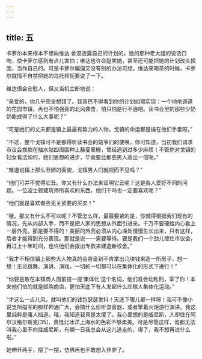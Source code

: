 ```yaml
---
---
---
```

title: 五
---




卡萝尔本来根本不想向维达·舍温透露自己的计划的。她的那种老大姐的说话口吻，使卡萝尔感到有点儿害怕；维达也许会耻笑她，甚至还可能把她的计划改头换面，当作自己的。可是卡萝尔偏偏又没有别的办法可想。维达来喝茶的时候，卡萝尔就情不自禁把她的乌托邦扼要说了一下。

维达很会安慰人，但又当机立断地说：

“亲爱的，你几乎完全想错了。我真巴不得看到你的计划如期实现：一个地地道道的花园市镇，再也不怕强劲的北风袭击，怕只怕是行不通吧。读书会里的那些少奶奶能成得了什么大事呢？”

“可是她们的丈夫都是镇上最最有势力的人物。戈镇的命运都是操在他们手里呀。”

“不过，整个戈镇可不是都得听读书会的姑爷们的使唤。你可知道，当初我们请求市议会拨款在抽水站四周围种上藤蔓篱栅，曾经遇到过多少麻烦！不管你对戈镇的妇女看法如何，她们思想的进步，毕竟要比那些男人高出一倍呢。”

“难道说镇上那么丑陋的面貌，戈镇男人们就视而不见吗？”

“他们可并不觉得它丑。你又有什么办法来证明它丑呢？这是各人爱好不同的问题。一位波士顿建筑师所喜欢的东西，他们干吗也一定要喜欢呢？”

“他们就是喜欢做些无关紧要的买卖！”

“哦，那又有什么不可以呢？不管怎么样，最最要紧的是，你就得根据我们现有的情况，先从内部入手，而不是把人家的思想从外面引进来。千万不要硬给内心套上一层外壳。那是要不得的！美丽的外壳必须从内心深处慢慢生长出来，只有这样，后者才能得到充分表现。那就是说——需要等待。要是我们一个劲儿缠住市议会，再过上十年时间，也许他们会拨出专款来建造新校舍。”

“我才不相信镇上那些大人物真的会吝啬到不肯拿出几块钱来造一所房子，想一想！无论跳舞、演讲、演戏，一切的一切都可以在集体化的形式下进行！”

“你要是敢在本镇商人面前提一提‘集体化’这个名词，他们准会动私刑，宰了你！本来他们怕的就是邮购商店，更怕天底下有人发起什么庄稼人集体化运动。”

“才这么一点儿风，就叫他们的钱包瑟瑟发抖！天底下哪儿都一样呀！我可不像小说里所描写的那样神通广大，会搞什么侦听录音器，或者擎着火炬游行演讲。我这里纯粹是庸人挡道。哦，我知道我真是太傻了。我心里想的是威尼斯，人却住在阿尔汉格尔斯克[35]，责怪北冰洋上海水的色彩不够柔美。可是尽管这样，谁都无法叫我心里不向往威尼斯，有朝一日我总会从这儿逃走的，得了，我不想再说什么啦。”

她伸开两手，摆了一摆，仿佛再也不敢想入非非了。